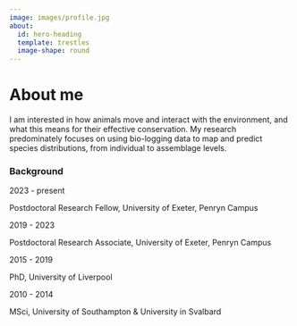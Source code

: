 ```yaml
---
image: images/profile.jpg
about:
  id: hero-heading
  template: trestles
  image-shape: round
---
```


::: {#hero-heading}
# About me

I am interested in how animals move and interact with the environment, and what this means for their effective conservation. My research predominately focuses on using bio-logging data to map and predict species distributions, from individual to assemblage levels.

:::

### Background

::: grid
::: g-col-3
2023 - present
:::

::: g-col-8
Postdoctoral Research Fellow, University of Exeter, Penryn Campus
:::
:::

::: grid
::: g-col-3
2019 - 2023
:::

::: g-col-8
Postdoctoral Research Associate, University of Exeter, Penryn Campus
:::
:::

::: grid
::: g-col-3
2015 - 2019
:::

::: g-col-8
PhD, University of Liverpool
:::
:::

::: grid
::: g-col-3
2010 - 2014
:::

::: g-col-8
MSci, University of Southampton & University in Svalbard
:::
:::
